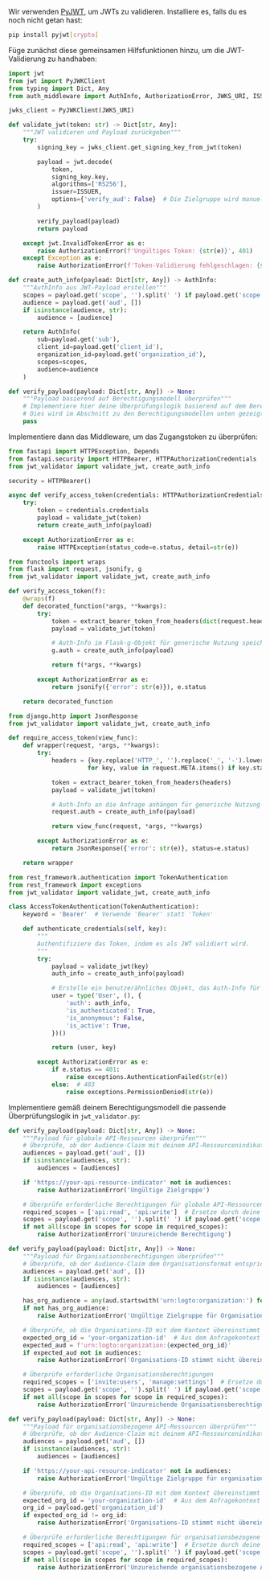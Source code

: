 
Wir verwenden [PyJWT](https://github.com/jpadilla/pyjwt), um JWTs zu validieren. Installiere es, falls du es noch nicht getan hast:

```bash
pip install pyjwt[crypto]
```

Füge zunächst diese gemeinsamen Hilfsfunktionen hinzu, um die JWT-Validierung zu handhaben:

```py title="jwt_validator.py"
import jwt
from jwt import PyJWKClient
from typing import Dict, Any
from auth_middleware import AuthInfo, AuthorizationError, JWKS_URI, ISSUER

jwks_client = PyJWKClient(JWKS_URI)

def validate_jwt(token: str) -> Dict[str, Any]:
    """JWT validieren und Payload zurückgeben"""
    try:
        signing_key = jwks_client.get_signing_key_from_jwt(token)

        payload = jwt.decode(
            token,
            signing_key.key,
            algorithms=['RS256'],
            issuer=ISSUER,
            options={'verify_aud': False}  # Die Zielgruppe wird manuell überprüft
        )

        verify_payload(payload)
        return payload

    except jwt.InvalidTokenError as e:
        raise AuthorizationError(f'Ungültiges Token: {str(e)}', 401)
    except Exception as e:
        raise AuthorizationError(f'Token-Validierung fehlgeschlagen: {str(e)}', 401)

def create_auth_info(payload: Dict[str, Any]) -> AuthInfo:
    """AuthInfo aus JWT-Payload erstellen"""
    scopes = payload.get('scope', '').split(' ') if payload.get('scope') else []
    audience = payload.get('aud', [])
    if isinstance(audience, str):
        audience = [audience]

    return AuthInfo(
        sub=payload.get('sub'),
        client_id=payload.get('client_id'),
        organization_id=payload.get('organization_id'),
        scopes=scopes,
        audience=audience
    )

def verify_payload(payload: Dict[str, Any]) -> None:
    """Payload basierend auf Berechtigungsmodell überprüfen"""
    # Implementiere hier deine Überprüfungslogik basierend auf dem Berechtigungsmodell
    # Dies wird im Abschnitt zu den Berechtigungsmodellen unten gezeigt
    pass
```

Implementiere dann das Middleware, um das Zugangstoken zu überprüfen:

<Tabs groupId="api-framework">
  <TabItem value="fastapi" label="FastAPI">

```py title="auth_middleware.py"
from fastapi import HTTPException, Depends
from fastapi.security import HTTPBearer, HTTPAuthorizationCredentials
from jwt_validator import validate_jwt, create_auth_info

security = HTTPBearer()

async def verify_access_token(credentials: HTTPAuthorizationCredentials = Depends(security)) -> AuthInfo:
    try:
        token = credentials.credentials
        payload = validate_jwt(token)
        return create_auth_info(payload)

    except AuthorizationError as e:
        raise HTTPException(status_code=e.status, detail=str(e))
```

  </TabItem>
  <TabItem value="flask" label="Flask">

```py title="auth_middleware.py"
from functools import wraps
from flask import request, jsonify, g
from jwt_validator import validate_jwt, create_auth_info

def verify_access_token(f):
    @wraps(f)
    def decorated_function(*args, **kwargs):
        try:
            token = extract_bearer_token_from_headers(dict(request.headers))
            payload = validate_jwt(token)

            # Auth-Info im Flask-g-Objekt für generische Nutzung speichern
            g.auth = create_auth_info(payload)

            return f(*args, **kwargs)

        except AuthorizationError as e:
            return jsonify({'error': str(e)}), e.status

    return decorated_function
```

  </TabItem>
  <TabItem value="django" label="Django">

```py title="auth_middleware.py"
from django.http import JsonResponse
from jwt_validator import validate_jwt, create_auth_info

def require_access_token(view_func):
    def wrapper(request, *args, **kwargs):
        try:
            headers = {key.replace('HTTP_', '').replace('_', '-').lower(): value
                      for key, value in request.META.items() if key.startswith('HTTP_')}

            token = extract_bearer_token_from_headers(headers)
            payload = validate_jwt(token)

            # Auth-Info an die Anfrage anhängen für generische Nutzung
            request.auth = create_auth_info(payload)

            return view_func(request, *args, **kwargs)

        except AuthorizationError as e:
            return JsonResponse({'error': str(e)}, status=e.status)

    return wrapper
```

  </TabItem>
  <TabItem value="django-rest-framework" label="Django REST Framework">

```py title="auth_middleware.py"
from rest_framework.authentication import TokenAuthentication
from rest_framework import exceptions
from jwt_validator import validate_jwt, create_auth_info

class AccessTokenAuthentication(TokenAuthentication):
    keyword = 'Bearer'  # Verwende 'Bearer' statt 'Token'

    def authenticate_credentials(self, key):
        """
        Authentifiziere das Token, indem es als JWT validiert wird.
        """
        try:
            payload = validate_jwt(key)
            auth_info = create_auth_info(payload)

            # Erstelle ein benutzerähnliches Objekt, das Auth-Info für generische Nutzung hält
            user = type('User', (), {
                'auth': auth_info,
                'is_authenticated': True,
                'is_anonymous': False,
                'is_active': True,
            })()

            return (user, key)

        except AuthorizationError as e:
            if e.status == 401:
                raise exceptions.AuthenticationFailed(str(e))
            else:  # 403
                raise exceptions.PermissionDenied(str(e))
```

  </TabItem>
</Tabs>

Implementiere gemäß deinem Berechtigungsmodell die passende Überprüfungslogik in `jwt_validator.py`:

<Tabs groupId="permission-models">
<TabItem value="global-api-resources" label="Globale API-Ressourcen">

```py title="jwt_validator.py"
def verify_payload(payload: Dict[str, Any]) -> None:
    """Payload für globale API-Ressourcen überprüfen"""
    # Überprüfe, ob der Audience-Claim mit deinem API-Ressourcenindikator übereinstimmt
    audiences = payload.get('aud', [])
    if isinstance(audiences, str):
        audiences = [audiences]

    if 'https://your-api-resource-indicator' not in audiences:
        raise AuthorizationError('Ungültige Zielgruppe')

    # Überprüfe erforderliche Berechtigungen für globale API-Ressourcen
    required_scopes = ['api:read', 'api:write']  # Ersetze durch deine tatsächlich erforderlichen Berechtigungen
    scopes = payload.get('scope', '').split(' ') if payload.get('scope') else []
    if not all(scope in scopes for scope in required_scopes):
        raise AuthorizationError('Unzureichende Berechtigung')
```

</TabItem>
<TabItem value="organization-permissions" label="Organisations-(Nicht-API)-Berechtigungen">

```py title="jwt_validator.py"
def verify_payload(payload: Dict[str, Any]) -> None:
    """Payload für Organisationsberechtigungen überprüfen"""
    # Überprüfe, ob der Audience-Claim dem Organisationsformat entspricht
    audiences = payload.get('aud', [])
    if isinstance(audiences, str):
        audiences = [audiences]

    has_org_audience = any(aud.startswith('urn:logto:organization:') for aud in audiences)
    if not has_org_audience:
        raise AuthorizationError('Ungültige Zielgruppe für Organisationsberechtigungen')

    # Überprüfe, ob die Organisations-ID mit dem Kontext übereinstimmt (möglicherweise musst du dies aus dem Anfragekontext extrahieren)
    expected_org_id = 'your-organization-id'  # Aus dem Anfragekontext extrahieren
    expected_aud = f'urn:logto:organization:{expected_org_id}'
    if expected_aud not in audiences:
        raise AuthorizationError('Organisations-ID stimmt nicht überein')

    # Überprüfe erforderliche Organisationsberechtigungen
    required_scopes = ['invite:users', 'manage:settings']  # Ersetze durch deine tatsächlich erforderlichen Berechtigungen
    scopes = payload.get('scope', '').split(' ') if payload.get('scope') else []
    if not all(scope in scopes for scope in required_scopes):
        raise AuthorizationError('Unzureichende Organisationsberechtigung')
```

</TabItem>
<TabItem value="organization-level-api-resources" label="Organisationsbezogene API-Ressourcen">

```py title="jwt_validator.py"
def verify_payload(payload: Dict[str, Any]) -> None:
    """Payload für organisationsbezogene API-Ressourcen überprüfen"""
    # Überprüfe, ob der Audience-Claim mit deinem API-Ressourcenindikator übereinstimmt
    audiences = payload.get('aud', [])
    if isinstance(audiences, str):
        audiences = [audiences]

    if 'https://your-api-resource-indicator' not in audiences:
        raise AuthorizationError('Ungültige Zielgruppe für organisationsbezogene API-Ressourcen')

    # Überprüfe, ob die Organisations-ID mit dem Kontext übereinstimmt (möglicherweise musst du dies aus dem Anfragekontext extrahieren)
    expected_org_id = 'your-organization-id'  # Aus dem Anfragekontext extrahieren
    org_id = payload.get('organization_id')
    if expected_org_id != org_id:
        raise AuthorizationError('Organisations-ID stimmt nicht überein')

    # Überprüfe erforderliche Berechtigungen für organisationsbezogene API-Ressourcen
    required_scopes = ['api:read', 'api:write']  # Ersetze durch deine tatsächlich erforderlichen Berechtigungen
    scopes = payload.get('scope', '').split(' ') if payload.get('scope') else []
    if not all(scope in scopes for scope in required_scopes):
        raise AuthorizationError('Unzureichende organisationsbezogene API-Berechtigungen')
```

</TabItem>
</Tabs>
